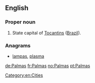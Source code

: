 {{also|palmas}}
==English==

===Proper noun===
{{en-proper noun}}

#State capital of [[Tocantins]] ([[Brazil]]).

===Anagrams===
* [[lampas#English|lampas]], [[plasma#English|plasma]]

[[Category:en:Cities]]

[[de:Palmas]]
[[fr:Palmas]]
[[no:Palmas]]
[[pt:Palmas]]